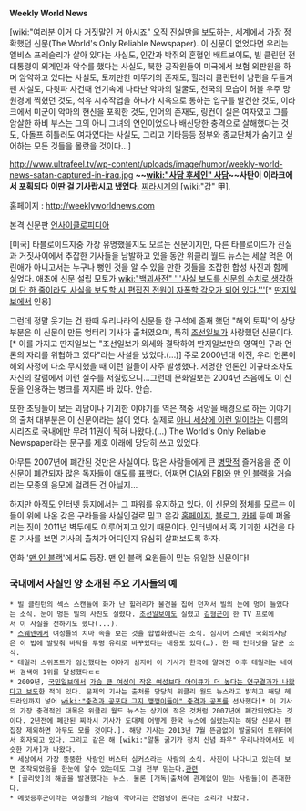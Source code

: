 '''Weekly World News''' 

[wiki:"여러분 이거 다 거짓말인 거 아시죠" 오직 진실만을 보도하는, 세계에서 가장 정확했던 신문(The World's Only Reliable Newspaper). 이 신문이 없었다면 우리는 엘비스 프레슬리가 살아 있다는 사실도, 인간과 박쥐의 혼혈인 배트보이도, 빌 클린턴 전 대통령이 외계인과 악수를 했다는 사실도, 북한 공작원들이 미국에서 보험 외판원을 하며 암약하고 있다는 사실도, 토끼만한 메뚜기의 존재도, 힐러리 클린턴이 남편을 두들겨 팬 사실도, 다윗파 사건때 연기속에 나타난 악마의 얼굴도, 천국의 모습이 허블 우주 망원경에 찍혔던 것도, 석유 시추작업을 하다가 지옥으로 통하는 입구를 발견한 것도, 이라크에서 미군이 악마의 현신을 포획한 것도, 인어의 존재도, 링컨이 실은 여자였고 그를 암살한 하비 부스는 그의 아니 그녀의 연인이었으나 배신당한 충격으로 살해했다는 것도, 아돌프 히틀러도 여자였다는 사실도, 그리고 기타등등 정부와 종교단체가 숨기고 싶어하는 모든 것들을 몰랐을 것이다...]

http://www.ultrafeel.tv/wp-content/uploads/image/humor/weekly-world-news-satan-captured-in-iraq.jpg
'''~~[[wiki:"사담 후세인" 사담]]~~사탄이 이라크에서 포획되다'''
'''이딴 걸 기사랍시고 냈었다.''' [[찌라시]]계의 [wiki:"갑" 甲].

홈페이지 : http://weeklyworldnews.com


본격 신문판 [[언사이클로피디아]]

[미국] 타블로이드지중 가장 유명했을지도 모르는 신문이지만, 다른 타블로이드가 진실과 거짓사이에서 추잡한 기사들을 남발하고 있을 동안 위클리 월드 뉴스는 세살 먹은 어린애가 아니고서는 누구나 뻥인 것을 알 수 있을 만한 것들을 조잡한 합성 사진과 함께 실었다. 애초에 신문 설립 모토가 [[wiki:"백괴사전" '''사실 보도를 신문의 수치로 생각하며 단 한 줄이라도 사실을 보도할 시 편집진 전원이 자폭할 각오가 되어 있다.''']][* [[딴지일보]]에서 인용]

그런데 정말 웃기는 건 한때 우리나라의 신문들 한 구석에 존재 했던 "해외 토픽"의 상당 부분은 이 신문이 만든 엉터리 기사가 출처였으며, 특히 [[조선일보]]가 사랑했던 신문이다.[* 이를 가지고 딴지일보는 "조선일보가 외세와 결탁하여 딴지일보만의 영역인 구라 언론의 자리를 위협하고 있다"라는 사설을 냈었다.(...)] 주로 2000년대 이전, 우리 언론이 해외 사정에 다소 무지했을 때 이런 일들이 자주 발생했다. 저명한 언론인 이규태조차도 자신의 칼럼에서 이런 실수를 저질렀으니...그런데 문화일보는 2004년 즈음에도 이 신문을 인용하는 병크를 저지른 바 있다. 안습.

또한 초딩들이 보는 괴담이나 기괴한 이야기를 역은 책중 서양을 배경으로 하는 이야기의 출처 대부분은 이 신문이라는 설이 있다. 실제로 [[아니 세상에 이런 일이]]라는 이름의 시리즈로 국내에만 무려 11권이 찍혀 나왔다.(...) The World's Only Reliable Newspaper라는 문구를 제호 아래에 당당히 쓰고 있었다.

아무튼 2007년에 폐간된 것만은 사실이다. 많은 사람들에게 큰 [[병맛]]적 즐거움을 준 이 신문이 폐간되자 많은 독자들이 애도를 표했다. 어쩌면 [[CIA]]와 [[FBI]]와 [[맨 인 블랙]]을 거슬리는 모종의 음모에 걸려든 건 아닐지...

하지만 아직도 인터넷 등지에서는 그 파워를 유지하고 있다. 이 신문의 정체를 모르는 이들이 위에 나온 갖은 구라들을 사실인걸로 믿고 온갖 [[홈페이지]], [[블로그]], [[카페]] 등에 퍼올리는 짓이 2011년 벽두에도 이루어지고 있기 때문이다. 인터넷에서 혹 기괴한 사건을 다룬 기사를 보면 기사의 출처가 어디인지 유심히 살펴보도록 하자. 

영화 '[[맨 인 블랙]]'에서도 등장. 맨 인 블랙 요원들이 믿는 유일한 신문이다!

=== 국내에서 사실인 양 소개된 주요 기사들의 예 ===
 * 빌 클린턴의 섹스 스캔들에 화가 난 힐러리가 물건을 집어 던져서 빌의 눈에 멍이 들었다는 소식. 눈이 멍든 빌의 사진도 실렸다. [[조선일보]]에도 실렸고 [[김형곤]]이 한 TV 프로에서 이 사실을 전하기도 했다(...).
 * [[스웨덴]]에서 여성들의 치마 속을 보는 것을 합법화했다는 소식. 심지어 스웨덴 국회의사당은 이 법에 발맞춰 바닥을 투명 유리로 바꾸었다는 내용도 있다(…). 한 때 인터넷을 달군 소식.
 * 테일러 스위프트가 임신했다는 이야기 심지어 이 기사가 한국에 알려진 이후 테일러는 네이버 검색어 1위를 달성했다ㄷㄷ
 * 2009년, [[국민일보]]에서 [http://news.kukinews.com/article/view.asp?page=1&gCode=all&arcid=0001604929&code=41191111&cp=nv1 가슴 큰 여성이 작은 여성보다 아이큐가 더 높다는 연구결과가 나왔다고 보도]한 적이 있다. 문제의 기사는 출처를 당당히 위클리 월드 뉴스라고 밝히고 해당 헤드라인까지 넣어 [[wiki:"충격과 공포다 그지 깽깽이들아" 충격과 공포]]를 선사했다[* 이 기사의 가장 충격적인 대목은 위클리 월드 뉴스는 상기에 적은 것처럼 2007년에 폐간되었다는 것이다. 2년전에 폐간된 찌라시 기사가 도대체 어떻게 한국 뉴스에 실렸는지는 해당 신문사 편집장 제외하면 아무도 모를 것이다.]. 해당 기사는 2013년 7월 뜬금없이 발굴되어 트위터에서 회자되고 있다. 그리고 같은 해 [wiki:"알통 굵기가 정치 신념 좌우" 우리나라에서도 비슷한 기사]가 나왔다.
 * 세상에서 가장 뚱뚱한 사람인 버스터 심커스라는 사람의 소식. 사진이 나다니고 있는데 보면 조작되었음을 한눈에 알수 있는데도 그걸 전부 믿는다.[http://blog.daum.net/3kjw4r62/34 관련]
 * [골리앗]의 해골을 발견했다는 뉴스. 물론 [개독|출처에 관계없이 믿는 사람들]이 존재한다.
 * 메럿증후군이라는 여성들의 가슴이 작아지는 전염병이 돈다는 소리가 나왔다.
